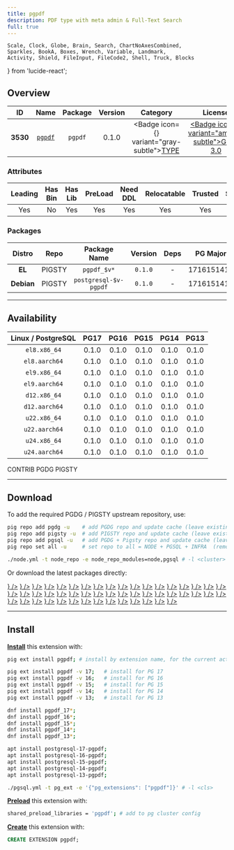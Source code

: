 ```yaml
---
title: pgpdf
description: PDF type with meta admin & Full-Text Search
full: true
---
```


    Scale, Clock, Globe, Brain, Search, ChartNoAxesCombined,
    Sparkles, BookA, Boxes, Wrench, Variable, Landmark,
    Activity, Shield, FileInput, FileCode2, Shell, Truck, Blocks
} from 'lucide-react';

## Overview

| <TooltipIconButton tooltip="Extension unique identifier" side="top">ID</TooltipIconButton> | <TooltipIconButton tooltip="Extension name" side="top">Name</TooltipIconButton> | <TooltipIconButton tooltip="Package name for installation" side="top">Package</TooltipIconButton> | <TooltipIconButton tooltip="Latest available extension version" side="top">Version</TooltipIconButton> | <TooltipIconButton tooltip="Extension category" side="top">Category</TooltipIconButton> | <TooltipIconButton tooltip="Open source license" side="top">License</TooltipIconButton> | <TooltipIconButton tooltip="Programming language" side="top">Lang</TooltipIconButton> |
|:--------:|:--------:|:----------:|:--------------:|:---------------------------------------:|:------------------------------------------------------:|:----:|
| **3530** | [`pgpdf`](https://github.com/Florents-Tselai/pgpdf) | `pgpdf` | 0.1.0 | <Badge icon={<Boxes />} variant="gray-subtle"><a href="/ext/type" className="no-underline">TYPE</a></Badge> | <a href="/ext/list/license#gpl-30" className="no-underline"><Badge icon={<Scale />} variant="amber-subtle">GPL-3.0</Badge></a> | <a href="/ext/list/lang#c"><Badge icon={<FileCode2 />} variant="blue-subtle">C</Badge></a> |

### Attributes

| <TooltipIconButton tooltip="The Primary Leading extension in the Package" side="top">Leading</TooltipIconButton> | <TooltipIconButton tooltip="Contains binary utils" side="top">Has Bin</TooltipIconButton> | <TooltipIconButton tooltip="Contains .so shared library files" side="top">Has Lib</TooltipIconButton> | <TooltipIconButton tooltip="Requires preloading via shared_preload_libraries" side="top">PreLoad</TooltipIconButton> | <TooltipIconButton tooltip="Requires CREATE EXTENSION DDL command" side="top">Need DDL</TooltipIconButton> | <TooltipIconButton tooltip="Can be installed in any schema" side="top">Relocatable</TooltipIconButton> | <TooltipIconButton tooltip="Can be created by non-superuser" side="top">Trusted</TooltipIconButton> | <TooltipIconButton tooltip="Schemas used by this extension" side="top">Schemas</TooltipIconButton> |
|:-------:|:-------:|:-------:|:-------:|:--------:|:-----------:|:-------:|:-------:|
| Yes | No | Yes | Yes | Yes | Yes | Yes | - |

### Packages

| <TooltipIconButton tooltip="Linux distribution family, EL or Debian" side="top">Distro</TooltipIconButton> | <TooltipIconButton tooltip="Package repository" side="top">Repo</TooltipIconButton> | <TooltipIconButton tooltip="The RPM/DEB Package Name Pattern (replace $v with real pg major)" side="top">Package Name</TooltipIconButton> | <TooltipIconButton tooltip="Latest package version" side="top">Version</TooltipIconButton> | <TooltipIconButton tooltip="RPM/DEB Package dependencies" side="top">Deps</TooltipIconButton> | <TooltipIconButton tooltip="Available in these PostgreSQL Major Versions" side="top">PG Major</TooltipIconButton> |
|:----------:|:--------:|:------------------------:|:-----------:|:------------:|:------------------:|
|   **EL**   | <Badge variant="amber-subtle"><span className="font-bold">PIGSTY</span></Badge> | `pgpdf_$v*` | `0.1.0` | - | <Badge variant="green-subtle">17</Badge><Badge variant="green-subtle">16</Badge><Badge variant="green-subtle">15</Badge><Badge variant="green-subtle">14</Badge><Badge variant="green-subtle">13</Badge> |
| **Debian** | <Badge variant="amber-subtle"><span className="font-bold">PIGSTY</span></Badge> | `postgresql-$v-pgpdf` | `0.1.0` | - | <Badge variant="green-subtle">17</Badge><Badge variant="green-subtle">16</Badge><Badge variant="green-subtle">15</Badge><Badge variant="green-subtle">14</Badge><Badge variant="green-subtle">13</Badge> |



------

## Availability

| <TooltipIconButton tooltip="Linux Distro Arch / PostgreSQL Major Version" side="top">Linux / PostgreSQL </TooltipIconButton> | **PG17** | **PG16** | **PG15** | **PG14** | **PG13** |
|:-----:|:-----:|:-----:|:-----:|:-----:|:-----:|
| `el8.x86_64` | <Badge variant="amber-subtle">0.1.0</Badge> | <Badge variant="amber-subtle">0.1.0</Badge> | <Badge variant="amber-subtle">0.1.0</Badge> | <Badge variant="amber-subtle">0.1.0</Badge> | <Badge variant="amber-subtle">0.1.0</Badge> |
| `el8.aarch64` | <Badge variant="amber-subtle">0.1.0</Badge> | <Badge variant="amber-subtle">0.1.0</Badge> | <Badge variant="amber-subtle">0.1.0</Badge> | <Badge variant="amber-subtle">0.1.0</Badge> | <Badge variant="amber-subtle">0.1.0</Badge> |
| `el9.x86_64` | <Badge variant="amber-subtle">0.1.0</Badge> | <Badge variant="amber-subtle">0.1.0</Badge> | <Badge variant="amber-subtle">0.1.0</Badge> | <Badge variant="amber-subtle">0.1.0</Badge> | <Badge variant="amber-subtle">0.1.0</Badge> |
| `el9.aarch64` | <Badge variant="amber-subtle">0.1.0</Badge> | <Badge variant="amber-subtle">0.1.0</Badge> | <Badge variant="amber-subtle">0.1.0</Badge> | <Badge variant="amber-subtle">0.1.0</Badge> | <Badge variant="amber-subtle">0.1.0</Badge> |
| `d12.x86_64` | <Badge variant="amber-subtle">0.1.0</Badge> | <Badge variant="amber-subtle">0.1.0</Badge> | <Badge variant="amber-subtle">0.1.0</Badge> | <Badge variant="amber-subtle">0.1.0</Badge> | <Badge variant="amber-subtle">0.1.0</Badge> |
| `d12.aarch64` | <Badge variant="amber-subtle">0.1.0</Badge> | <Badge variant="amber-subtle">0.1.0</Badge> | <Badge variant="amber-subtle">0.1.0</Badge> | <Badge variant="amber-subtle">0.1.0</Badge> | <Badge variant="amber-subtle">0.1.0</Badge> |
| `u22.x86_64` | <Badge variant="amber-subtle">0.1.0</Badge> | <Badge variant="amber-subtle">0.1.0</Badge> | <Badge variant="amber-subtle">0.1.0</Badge> | <Badge variant="amber-subtle">0.1.0</Badge> | <Badge variant="amber-subtle">0.1.0</Badge> |
| `u22.aarch64` | <Badge variant="amber-subtle">0.1.0</Badge> | <Badge variant="amber-subtle">0.1.0</Badge> | <Badge variant="amber-subtle">0.1.0</Badge> | <Badge variant="amber-subtle">0.1.0</Badge> | <Badge variant="amber-subtle">0.1.0</Badge> |
| `u24.x86_64` | <Badge variant="amber-subtle">0.1.0</Badge> | <Badge variant="amber-subtle">0.1.0</Badge> | <Badge variant="amber-subtle">0.1.0</Badge> | <Badge variant="amber-subtle">0.1.0</Badge> | <Badge variant="amber-subtle">0.1.0</Badge> |
| `u24.aarch64` | <Badge variant="amber-subtle">0.1.0</Badge> | <Badge variant="amber-subtle">0.1.0</Badge> | <Badge variant="amber-subtle">0.1.0</Badge> | <Badge variant="amber-subtle">0.1.0</Badge> | <Badge variant="amber-subtle">0.1.0</Badge> |

<Badge variant="green-subtle"><span className="font-black">CONTRIB</span></Badge> <Badge variant="blue-subtle"><span className="font-black">PGDG</span></Badge> <Badge variant="amber-subtle"><span className="font-black">PIGSTY</span></Badge>

------

## Download

To add the required PGDG / PIGSTY upstream repository, use:

```bash tab="pig"
pig repo add pgdg -u    # add PGDG repo and update cache (leave existing repos)
pig repo add pigsty -u  # add PIGSTY repo and update cache (leave existing repos)
pig repo add pgsql -u   # add PGDG + Pigsty repo and update cache (leave existing repos)
pig repo set all -u     # set repo to all = NODE + PGSQL + INFRA  (remove existing repos)
```
```bash tab="pigsty"
./node.yml -t node_repo -e node_repo_modules=node,pgsql # -l <cluster>
```

Or download the latest packages directly:

<Files>
    <Folder name="el8.x86_64">
        <a href="https://repo.pigsty.io/yum/pgsql/el8.x86_64/pgpdf_17-0.1.0-1PIGSTY.el8.x86_64.rpm"><File name="pgpdf_17-0.1.0-1PIGSTY.el8.x86_64.rpm" icon={<Package className="text-emerald-500" />} /></a>
        <a href="https://repo.pigsty.io/yum/pgsql/el8.x86_64/pgpdf_16-0.1.0-1PIGSTY.el8.x86_64.rpm"><File name="pgpdf_16-0.1.0-1PIGSTY.el8.x86_64.rpm" icon={<Package className="text-emerald-500" />} /></a>
        <a href="https://repo.pigsty.io/yum/pgsql/el8.x86_64/pgpdf_15-0.1.0-1PIGSTY.el8.x86_64.rpm"><File name="pgpdf_15-0.1.0-1PIGSTY.el8.x86_64.rpm" icon={<Package className="text-emerald-500" />} /></a>
        <a href="https://repo.pigsty.io/yum/pgsql/el8.x86_64/pgpdf_14-0.1.0-1PIGSTY.el8.x86_64.rpm"><File name="pgpdf_14-0.1.0-1PIGSTY.el8.x86_64.rpm" icon={<Package className="text-emerald-500" />} /></a>
        <a href="https://repo.pigsty.io/yum/pgsql/el8.x86_64/pgpdf_13-0.1.0-1PIGSTY.el8.x86_64.rpm"><File name="pgpdf_13-0.1.0-1PIGSTY.el8.x86_64.rpm" icon={<Package className="text-emerald-500" />} /></a>
    </Folder>
    <Folder name="el8.aarch64">
        <a href="https://repo.pigsty.io/yum/pgsql/el8.aarch64/pgpdf_17-0.1.0-1PIGSTY.el8.aarch64.rpm"><File name="pgpdf_17-0.1.0-1PIGSTY.el8.aarch64.rpm" icon={<Package className="text-orange-500" />} /></a>
        <a href="https://repo.pigsty.io/yum/pgsql/el8.aarch64/pgpdf_16-0.1.0-1PIGSTY.el8.aarch64.rpm"><File name="pgpdf_16-0.1.0-1PIGSTY.el8.aarch64.rpm" icon={<Package className="text-orange-500" />} /></a>
        <a href="https://repo.pigsty.io/yum/pgsql/el8.aarch64/pgpdf_15-0.1.0-1PIGSTY.el8.aarch64.rpm"><File name="pgpdf_15-0.1.0-1PIGSTY.el8.aarch64.rpm" icon={<Package className="text-orange-500" />} /></a>
        <a href="https://repo.pigsty.io/yum/pgsql/el8.aarch64/pgpdf_14-0.1.0-1PIGSTY.el8.aarch64.rpm"><File name="pgpdf_14-0.1.0-1PIGSTY.el8.aarch64.rpm" icon={<Package className="text-orange-500" />} /></a>
        <a href="https://repo.pigsty.io/yum/pgsql/el8.aarch64/pgpdf_13-0.1.0-1PIGSTY.el8.aarch64.rpm"><File name="pgpdf_13-0.1.0-1PIGSTY.el8.aarch64.rpm" icon={<Package className="text-orange-500" />} /></a>
    </Folder>
    <Folder name="el9.x86_64">
        <a href="https://repo.pigsty.io/yum/pgsql/el9.x86_64/pgpdf_17-0.1.0-1PIGSTY.el9.x86_64.rpm"><File name="pgpdf_17-0.1.0-1PIGSTY.el9.x86_64.rpm" icon={<Package className="text-emerald-500" />} /></a>
        <a href="https://repo.pigsty.io/yum/pgsql/el9.x86_64/pgpdf_16-0.1.0-1PIGSTY.el9.x86_64.rpm"><File name="pgpdf_16-0.1.0-1PIGSTY.el9.x86_64.rpm" icon={<Package className="text-emerald-500" />} /></a>
        <a href="https://repo.pigsty.io/yum/pgsql/el9.x86_64/pgpdf_15-0.1.0-1PIGSTY.el9.x86_64.rpm"><File name="pgpdf_15-0.1.0-1PIGSTY.el9.x86_64.rpm" icon={<Package className="text-emerald-500" />} /></a>
        <a href="https://repo.pigsty.io/yum/pgsql/el9.x86_64/pgpdf_14-0.1.0-1PIGSTY.el9.x86_64.rpm"><File name="pgpdf_14-0.1.0-1PIGSTY.el9.x86_64.rpm" icon={<Package className="text-emerald-500" />} /></a>
        <a href="https://repo.pigsty.io/yum/pgsql/el9.x86_64/pgpdf_13-0.1.0-1PIGSTY.el9.x86_64.rpm"><File name="pgpdf_13-0.1.0-1PIGSTY.el9.x86_64.rpm" icon={<Package className="text-emerald-500" />} /></a>
    </Folder>
    <Folder name="el9.aarch64">
        <a href="https://repo.pigsty.io/yum/pgsql/el9.aarch64/pgpdf_17-0.1.0-1PIGSTY.el9.aarch64.rpm"><File name="pgpdf_17-0.1.0-1PIGSTY.el9.aarch64.rpm" icon={<Package className="text-orange-500" />} /></a>
        <a href="https://repo.pigsty.io/yum/pgsql/el9.aarch64/pgpdf_16-0.1.0-1PIGSTY.el9.aarch64.rpm"><File name="pgpdf_16-0.1.0-1PIGSTY.el9.aarch64.rpm" icon={<Package className="text-orange-500" />} /></a>
        <a href="https://repo.pigsty.io/yum/pgsql/el9.aarch64/pgpdf_15-0.1.0-1PIGSTY.el9.aarch64.rpm"><File name="pgpdf_15-0.1.0-1PIGSTY.el9.aarch64.rpm" icon={<Package className="text-orange-500" />} /></a>
        <a href="https://repo.pigsty.io/yum/pgsql/el9.aarch64/pgpdf_14-0.1.0-1PIGSTY.el9.aarch64.rpm"><File name="pgpdf_14-0.1.0-1PIGSTY.el9.aarch64.rpm" icon={<Package className="text-orange-500" />} /></a>
        <a href="https://repo.pigsty.io/yum/pgsql/el9.aarch64/pgpdf_13-0.1.0-1PIGSTY.el9.aarch64.rpm"><File name="pgpdf_13-0.1.0-1PIGSTY.el9.aarch64.rpm" icon={<Package className="text-orange-500" />} /></a>
    </Folder>
    <Folder name="d12.x86_64">
        <a href="https://repo.pigsty.io/apt/pgsql/bookworm/pool/main/p/pgpdf/postgresql-17-pgpdf_0.1.0-1PIGSTY~bookworm_amd64.deb"><File name="postgresql-17-pgpdf_0.1.0-1PIGSTY~bookworm_amd64.deb" icon={<Box className="text-emerald-500" />} /></a>
        <a href="https://repo.pigsty.io/apt/pgsql/bookworm/pool/main/p/pgpdf/postgresql-16-pgpdf_0.1.0-1PIGSTY~bookworm_amd64.deb"><File name="postgresql-16-pgpdf_0.1.0-1PIGSTY~bookworm_amd64.deb" icon={<Box className="text-emerald-500" />} /></a>
        <a href="https://repo.pigsty.io/apt/pgsql/bookworm/pool/main/p/pgpdf/postgresql-15-pgpdf_0.1.0-1PIGSTY~bookworm_amd64.deb"><File name="postgresql-15-pgpdf_0.1.0-1PIGSTY~bookworm_amd64.deb" icon={<Box className="text-emerald-500" />} /></a>
        <a href="https://repo.pigsty.io/apt/pgsql/bookworm/pool/main/p/pgpdf/postgresql-14-pgpdf_0.1.0-1PIGSTY~bookworm_amd64.deb"><File name="postgresql-14-pgpdf_0.1.0-1PIGSTY~bookworm_amd64.deb" icon={<Box className="text-emerald-500" />} /></a>
        <a href="https://repo.pigsty.io/apt/pgsql/bookworm/pool/main/p/pgpdf/postgresql-13-pgpdf_0.1.0-1PIGSTY~bookworm_amd64.deb"><File name="postgresql-13-pgpdf_0.1.0-1PIGSTY~bookworm_amd64.deb" icon={<Box className="text-emerald-500" />} /></a>
    </Folder>
    <Folder name="d12.aarch64">
        <a href="https://repo.pigsty.io/apt/pgsql/bookworm/pool/main/p/pgpdf/postgresql-17-pgpdf_0.1.0-1PIGSTY~bookworm_arm64.deb"><File name="postgresql-17-pgpdf_0.1.0-1PIGSTY~bookworm_arm64.deb" icon={<Box className="text-orange-500" />} /></a>
        <a href="https://repo.pigsty.io/apt/pgsql/bookworm/pool/main/p/pgpdf/postgresql-16-pgpdf_0.1.0-1PIGSTY~bookworm_arm64.deb"><File name="postgresql-16-pgpdf_0.1.0-1PIGSTY~bookworm_arm64.deb" icon={<Box className="text-orange-500" />} /></a>
        <a href="https://repo.pigsty.io/apt/pgsql/bookworm/pool/main/p/pgpdf/postgresql-15-pgpdf_0.1.0-1PIGSTY~bookworm_arm64.deb"><File name="postgresql-15-pgpdf_0.1.0-1PIGSTY~bookworm_arm64.deb" icon={<Box className="text-orange-500" />} /></a>
        <a href="https://repo.pigsty.io/apt/pgsql/bookworm/pool/main/p/pgpdf/postgresql-14-pgpdf_0.1.0-1PIGSTY~bookworm_arm64.deb"><File name="postgresql-14-pgpdf_0.1.0-1PIGSTY~bookworm_arm64.deb" icon={<Box className="text-orange-500" />} /></a>
        <a href="https://repo.pigsty.io/apt/pgsql/bookworm/pool/main/p/pgpdf/postgresql-13-pgpdf_0.1.0-1PIGSTY~bookworm_arm64.deb"><File name="postgresql-13-pgpdf_0.1.0-1PIGSTY~bookworm_arm64.deb" icon={<Box className="text-orange-500" />} /></a>
    </Folder>
    <Folder name="u22.x86_64">
        <a href="https://repo.pigsty.io/apt/pgsql/jammy/pool/main/p/pgpdf/postgresql-17-pgpdf_0.1.0-1PIGSTY~jammy_amd64.deb"><File name="postgresql-17-pgpdf_0.1.0-1PIGSTY~jammy_amd64.deb" icon={<Box className="text-emerald-500" />} /></a>
        <a href="https://repo.pigsty.io/apt/pgsql/jammy/pool/main/p/pgpdf/postgresql-16-pgpdf_0.1.0-1PIGSTY~jammy_amd64.deb"><File name="postgresql-16-pgpdf_0.1.0-1PIGSTY~jammy_amd64.deb" icon={<Box className="text-emerald-500" />} /></a>
        <a href="https://repo.pigsty.io/apt/pgsql/jammy/pool/main/p/pgpdf/postgresql-15-pgpdf_0.1.0-1PIGSTY~jammy_amd64.deb"><File name="postgresql-15-pgpdf_0.1.0-1PIGSTY~jammy_amd64.deb" icon={<Box className="text-emerald-500" />} /></a>
        <a href="https://repo.pigsty.io/apt/pgsql/jammy/pool/main/p/pgpdf/postgresql-14-pgpdf_0.1.0-1PIGSTY~jammy_amd64.deb"><File name="postgresql-14-pgpdf_0.1.0-1PIGSTY~jammy_amd64.deb" icon={<Box className="text-emerald-500" />} /></a>
        <a href="https://repo.pigsty.io/apt/pgsql/jammy/pool/main/p/pgpdf/postgresql-13-pgpdf_0.1.0-1PIGSTY~jammy_amd64.deb"><File name="postgresql-13-pgpdf_0.1.0-1PIGSTY~jammy_amd64.deb" icon={<Box className="text-emerald-500" />} /></a>
    </Folder>
    <Folder name="u22.aarch64">
        <a href="https://repo.pigsty.io/apt/pgsql/jammy/pool/main/p/pgpdf/postgresql-17-pgpdf_0.1.0-1PIGSTY~jammy_arm64.deb"><File name="postgresql-17-pgpdf_0.1.0-1PIGSTY~jammy_arm64.deb" icon={<Box className="text-orange-500" />} /></a>
        <a href="https://repo.pigsty.io/apt/pgsql/jammy/pool/main/p/pgpdf/postgresql-16-pgpdf_0.1.0-1PIGSTY~jammy_arm64.deb"><File name="postgresql-16-pgpdf_0.1.0-1PIGSTY~jammy_arm64.deb" icon={<Box className="text-orange-500" />} /></a>
        <a href="https://repo.pigsty.io/apt/pgsql/jammy/pool/main/p/pgpdf/postgresql-15-pgpdf_0.1.0-1PIGSTY~jammy_arm64.deb"><File name="postgresql-15-pgpdf_0.1.0-1PIGSTY~jammy_arm64.deb" icon={<Box className="text-orange-500" />} /></a>
        <a href="https://repo.pigsty.io/apt/pgsql/jammy/pool/main/p/pgpdf/postgresql-14-pgpdf_0.1.0-1PIGSTY~jammy_arm64.deb"><File name="postgresql-14-pgpdf_0.1.0-1PIGSTY~jammy_arm64.deb" icon={<Box className="text-orange-500" />} /></a>
        <a href="https://repo.pigsty.io/apt/pgsql/jammy/pool/main/p/pgpdf/postgresql-13-pgpdf_0.1.0-1PIGSTY~jammy_arm64.deb"><File name="postgresql-13-pgpdf_0.1.0-1PIGSTY~jammy_arm64.deb" icon={<Box className="text-orange-500" />} /></a>
    </Folder>
    <Folder name="u24.x86_64">
        <a href="https://repo.pigsty.io/apt/pgsql/noble/pool/main/p/pgpdf/postgresql-17-pgpdf_0.1.0-1PIGSTY~noble_amd64.deb"><File name="postgresql-17-pgpdf_0.1.0-1PIGSTY~noble_amd64.deb" icon={<Box className="text-emerald-500" />} /></a>
        <a href="https://repo.pigsty.io/apt/pgsql/noble/pool/main/p/pgpdf/postgresql-16-pgpdf_0.1.0-1PIGSTY~noble_amd64.deb"><File name="postgresql-16-pgpdf_0.1.0-1PIGSTY~noble_amd64.deb" icon={<Box className="text-emerald-500" />} /></a>
        <a href="https://repo.pigsty.io/apt/pgsql/noble/pool/main/p/pgpdf/postgresql-15-pgpdf_0.1.0-1PIGSTY~noble_amd64.deb"><File name="postgresql-15-pgpdf_0.1.0-1PIGSTY~noble_amd64.deb" icon={<Box className="text-emerald-500" />} /></a>
        <a href="https://repo.pigsty.io/apt/pgsql/noble/pool/main/p/pgpdf/postgresql-14-pgpdf_0.1.0-1PIGSTY~noble_amd64.deb"><File name="postgresql-14-pgpdf_0.1.0-1PIGSTY~noble_amd64.deb" icon={<Box className="text-emerald-500" />} /></a>
        <a href="https://repo.pigsty.io/apt/pgsql/noble/pool/main/p/pgpdf/postgresql-13-pgpdf_0.1.0-1PIGSTY~noble_amd64.deb"><File name="postgresql-13-pgpdf_0.1.0-1PIGSTY~noble_amd64.deb" icon={<Box className="text-emerald-500" />} /></a>
    </Folder>
    <Folder name="u24.aarch64">
        <a href="https://repo.pigsty.io/apt/pgsql/noble/pool/main/p/pgpdf/postgresql-17-pgpdf_0.1.0-1PIGSTY~noble_arm64.deb"><File name="postgresql-17-pgpdf_0.1.0-1PIGSTY~noble_arm64.deb" icon={<Box className="text-orange-500" />} /></a>
        <a href="https://repo.pigsty.io/apt/pgsql/noble/pool/main/p/pgpdf/postgresql-16-pgpdf_0.1.0-1PIGSTY~noble_arm64.deb"><File name="postgresql-16-pgpdf_0.1.0-1PIGSTY~noble_arm64.deb" icon={<Box className="text-orange-500" />} /></a>
        <a href="https://repo.pigsty.io/apt/pgsql/noble/pool/main/p/pgpdf/postgresql-15-pgpdf_0.1.0-1PIGSTY~noble_arm64.deb"><File name="postgresql-15-pgpdf_0.1.0-1PIGSTY~noble_arm64.deb" icon={<Box className="text-orange-500" />} /></a>
        <a href="https://repo.pigsty.io/apt/pgsql/noble/pool/main/p/pgpdf/postgresql-14-pgpdf_0.1.0-1PIGSTY~noble_arm64.deb"><File name="postgresql-14-pgpdf_0.1.0-1PIGSTY~noble_arm64.deb" icon={<Box className="text-orange-500" />} /></a>
        <a href="https://repo.pigsty.io/apt/pgsql/noble/pool/main/p/pgpdf/postgresql-13-pgpdf_0.1.0-1PIGSTY~noble_arm64.deb"><File name="postgresql-13-pgpdf_0.1.0-1PIGSTY~noble_arm64.deb" icon={<Box className="text-orange-500" />} /></a>
    </Folder>
</Files>

------

## Install

[**Install**](/docs/pgsql/extension/install) this extension with:

```bash tab="pig"
pig ext install pgpdf; # install by extension name, for the current active PG version

pig ext install pgpdf -v 17;   # install for PG 17
pig ext install pgpdf -v 16;   # install for PG 16
pig ext install pgpdf -v 15;   # install for PG 15
pig ext install pgpdf -v 14;   # install for PG 14
pig ext install pgpdf -v 13;   # install for PG 13
```
```bash tab="yum" 
dnf install pgpdf_17*;
dnf install pgpdf_16*;
dnf install pgpdf_15*;
dnf install pgpdf_14*;
dnf install pgpdf_13*;
```
```bash tab="apt" 
apt install postgresql-17-pgpdf;
apt install postgresql-16-pgpdf;
apt install postgresql-15-pgpdf;
apt install postgresql-14-pgpdf;
apt install postgresql-13-pgpdf;
```
```bash tab="ansible"
./pgsql.yml -t pg_ext -e '{"pg_extensions": ["pgpdf"]}' # -l <cls>
```

[**Preload**](/docs/pgsql/extension/load) this extension with:

```bash
shared_preload_libraries = 'pgpdf'; # add to pg cluster config
```

[**Create**](/docs/pgsql/extension/create) this extension with:

```sql
CREATE EXTENSION pgpdf;
```


